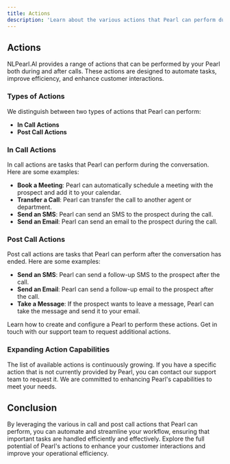 ---
title: Actions
description: 'Learn about the various actions that Pearl can perform during and after calls to enhance your customer interactions.'
---


## Actions

NLPearl.AI provides a range of actions that can be performed by your Pearl both during and after calls. These actions are designed to automate tasks, improve efficiency, and enhance customer interactions.


### Types of Actions

We distinguish between two types of actions that Pearl can perform:

- **In Call Actions**
- **Post Call Actions**

### In Call Actions

In call actions are tasks that Pearl can perform during the conversation. Here are some examples:

- **Book a Meeting**: Pearl can automatically schedule a meeting with the prospect and add it to your calendar.
- **Transfer a Call**: Pearl can transfer the call to another agent or department.
- **Send an SMS**: Pearl can send an SMS to the prospect during the call.
- **Send an Email**: Pearl can send an email to the prospect during the call.

### Post Call Actions

Post call actions are tasks that Pearl can perform after the conversation has ended. Here are some examples:

- **Send an SMS**: Pearl can send a follow-up SMS to the prospect after the call.
- **Send an Email**: Pearl can send a follow-up email to the prospect after the call.
- **Take a Message**: If the prospect wants to leave a message, Pearl can take the message and send it to your email.

<CardGroup cols={2}>
  <Card
    title="Create Pearl"
    icon="wand-magic"
    href="/docs/create_pearl"
  >
    Learn how to create and configure a Pearl to perform these actions.
  </Card>
  <Card
    title="Contact Support"
    icon="headset"
    href="mailto:support@nlpearl.ai"
  >
    Get in touch with our support team to request additional actions.
  </Card>
</CardGroup>

### Expanding Action Capabilities

The list of available actions is continuously growing. If you have a specific action that is not currently provided by Pearl, you can contact our support team to request it. We are committed to enhancing Pearl's capabilities to meet your needs.

## Conclusion

By leveraging the various in call and post call actions that Pearl can perform, you can automate and streamline your workflow, ensuring that important tasks are handled efficiently and effectively. Explore the full potential of Pearl's actions to enhance your customer interactions and improve your operational efficiency.

